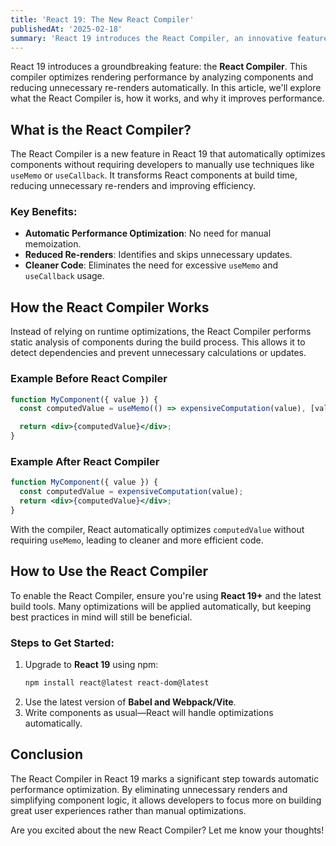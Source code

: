 ```yaml
---
title: 'React 19: The New React Compiler'
publishedAt: '2025-02-18'
summary: 'React 19 introduces the React Compiler, an innovative feature that optimizes component rendering by reducing unnecessary re-renders automatically.'
---
```


React 19 introduces a groundbreaking feature: the **React Compiler**. This compiler optimizes rendering performance by analyzing components and reducing unnecessary re-renders automatically. In this article, we'll explore what the React Compiler is, how it works, and why it improves performance.

## What is the React Compiler?

The React Compiler is a new feature in React 19 that automatically optimizes components without requiring developers to manually use techniques like `useMemo` or `useCallback`. It transforms React components at build time, reducing unnecessary re-renders and improving efficiency.

### Key Benefits:

- **Automatic Performance Optimization**: No need for manual memoization.
- **Reduced Re-renders**: Identifies and skips unnecessary updates.
- **Cleaner Code**: Eliminates the need for excessive `useMemo` and `useCallback` usage.

## How the React Compiler Works

Instead of relying on runtime optimizations, the React Compiler performs static analysis of components during the build process. This allows it to detect dependencies and prevent unnecessary calculations or updates.

### Example Before React Compiler

```jsx
function MyComponent({ value }) {
  const computedValue = useMemo(() => expensiveComputation(value), [value]);

  return <div>{computedValue}</div>;
}
```

### Example After React Compiler

```jsx
function MyComponent({ value }) {
  const computedValue = expensiveComputation(value);
  return <div>{computedValue}</div>;
}
```

With the compiler, React automatically optimizes `computedValue` without requiring `useMemo`, leading to cleaner and more efficient code.

## How to Use the React Compiler

To enable the React Compiler, ensure you're using **React 19+** and the latest build tools. Many optimizations will be applied automatically, but keeping best practices in mind will still be beneficial.

### Steps to Get Started:

1. Upgrade to **React 19** using npm:
   ```sh
   npm install react@latest react-dom@latest
   ```
2. Use the latest version of **Babel and Webpack/Vite**.
3. Write components as usual—React will handle optimizations automatically.

## Conclusion

The React Compiler in React 19 marks a significant step towards automatic performance optimization. By eliminating unnecessary renders and simplifying component logic, it allows developers to focus more on building great user experiences rather than manual optimizations.

Are you excited about the new React Compiler? Let me know your thoughts!
